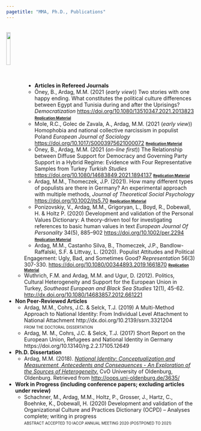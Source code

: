 ```yaml
---
pagetitle: "MMA, Ph.D., Publications"
---
```

<br>
<img src="ws_img/journal.png" style="width:15%; margin-right: 0px" align="left">
<br>
<br>
<br>
<br>
<br>
<br>
<br>

* __Articles in Refereed Journals__
    * Öney, B., Ardag, M.M. (2021 (_early view_)) Two stories with one happy ending. What constitutes the political culture
differences between Egypt and Tunisia during and after the Uprisings? *Democratization* [https://doi.org/10.1080/13510347.2021.2013823](https://doi.org/10.1080/13510347.2021.2013823){target="_blank"} [<font size="1">**Replication Material**</font>](https://osf.io/a4e7n/){target="_blank"}
    * Mole, R.C., Golec de Zavala, A., Ardag, M.M. (2021 (_early view_)) Homophobia and national collective narcissism in populist Poland *European Journal of Sociology* [https://doi.org/10.1017/S0003975621000072](https://doi.org/10.1017/S0003975621000072){target="_blank"} [<font size="1">**Replication Material**</font>](https://osf.io/p5xjy/){target="_blank"}
    * Öney, B., Ardag, M.M. (2021 (_on-line first_)) The Relationship between Diffuse Support for Democracy and Governing Party Support in a Hybrid Regime: Evidence with Four Representative Samples from Turkey *Turkish Studies* [https://doi.org/10.1080/14683849.2021.1894137](https://doi.org/10.1080/14683849.2021.1894137){target="_blank"} [<font size="1">**Replication Material**</font>](https://osf.io/fg35n/){target="_blank"}
    * Ardag, M.M., Thomeczek, J.P. (2021). How many different types of populists are there in Germany? An experimental approach with multiple methods, *Journal of Theoretical Social Psychology* [https://doi.org/10.1002/jts5.70](https://doi.org/10.1002/jts5.70){target="_blank"} [<font size="1">**Replication Material**</font>](https://osf.io/v95ut/){target="_blank"}
    * Ponizovskiy, V., Ardag, M.M., Grigoryan, L., Boyd, R., Dobewall, H. & Holtz P. (2020) Development and validation of the Personal Values Dictionary: A theory-driven tool for investigating references to basic human values in text *European Journal Of Personality* 34(5), 885–902 [https://doi.org/10.1002/per.2294](https://doi.org/10.1002/per.2294){target="_blank"} [<font size="1">**Replication Material**</font>](https://osf.io/vt8nf/){target="_blank"}
    * Ardag, M.M., Castanho Silva, B., Thomeczek, J.P., Bandlow-Raffalski, S.F. & Littvay, L. (2020). Populist Attitudes and Political Engagement: Ugly, Bad, and Sometimes Good? *Representation* 56(3) 307-330. [https://doi.org/10.1080/00344893.2019.1661870](https://doi.org/10.1080/00344893.2019.1661870){target="_blank"} [<font size="1">**Replication Material**</font>](https://osf.io/g8d53/){target="_blank"}
    * Wuthrich, F.M. and Ardag, M.M. and Ugur, D. (2012). Politics, Cultural Heterogeneity and Support for the European Union in Turkey, *Southeast European and Black Sea Studies* 12(1), 45-62. [http://dx.doi.org/10.1080/14683857.2012.661221](http://dx.doi.org/10.1080/14683857.2012.661221){target="_blank"}


* __Non Peer-Reviewed Articles__
    * Ardag, M.M., Cohrs, J.C. & Selck, T.J. (2019) A Multi-Method Approach to National Identity: From Individual Level Attachment to National Attachment http://dx.doi.org/10.2139/ssrn.3321204
      <br /><font size="1">FROM THE DOCTORAL DISSERTATION</font>
    * Ardag, M. M., Cohrs, J.C. & Selck, T.J. (2017) Short Report on the European Union, Refugees and National Identity in Germany https://doi.org/10.13140/rg.2.2.17105.12649

      
* __Ph.D. Dissertation__
    * Ardag, M.M. (2018). _[National Identity: Conceptualization and Measurement, Antecedents and Consequences - An Exploration of the Sources of Heterogeneity.](http://oops.uni-oldenburg.de/3635/ ){target="_blank"}_ CvO University of Oldenburg, Oldenburg. Retrieved from [http://oops.uni-oldenburg.de/3635/](http://oops.uni-oldenburg.de/3635/){target="_blank"}

* __Work in Progress (including conference papers; excluding articles under review)__
    * Schachner, M., Ardag, M.M., Holtz, P., Grosser, J., Hartz, C., Boehnke, K., Dobewall, H. (2020) Development and validation of the Organizational Culture and Practices Dictionary (OCPD) -- Analyses complete; writing in progress
    <br /><font size="1">ABSTRACT ACCEPTED TO IACCP ANNUAL MEETING 2020 (POSTPONED TO 2021)</font>